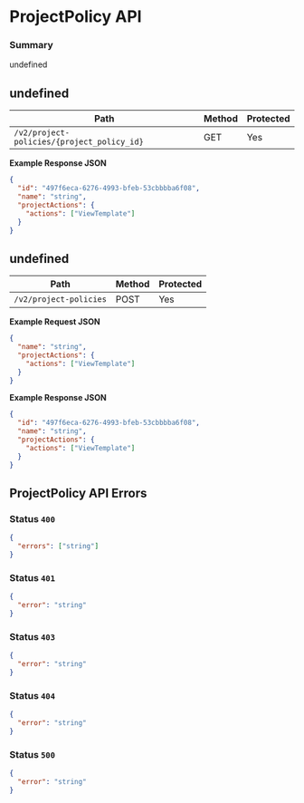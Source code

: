 # ProjectPolicy API

### Summary

undefined

## undefined

| Path                                       | Method | Protected |
| ------------------------------------------ | ------ | --------- |
| `/v2/project-policies/{project_policy_id}` | GET    | Yes       |

**Example Response JSON**

```json copy
{
  "id": "497f6eca-6276-4993-bfeb-53cbbbba6f08",
  "name": "string",
  "projectActions": {
    "actions": ["ViewTemplate"]
  }
}
```

## undefined

| Path                   | Method | Protected |
| ---------------------- | ------ | --------- |
| `/v2/project-policies` | POST   | Yes       |

**Example Request JSON**

```json copy
{
  "name": "string",
  "projectActions": {
    "actions": ["ViewTemplate"]
  }
}
```

**Example Response JSON**

```json copy
{
  "id": "497f6eca-6276-4993-bfeb-53cbbbba6f08",
  "name": "string",
  "projectActions": {
    "actions": ["ViewTemplate"]
  }
}
```

## ProjectPolicy API Errors

### Status `400`

```json copy
{
  "errors": ["string"]
}
```

### Status `401`

```json copy
{
  "error": "string"
}
```

### Status `403`

```json copy
{
  "error": "string"
}
```

### Status `404`

```json copy
{
  "error": "string"
}
```

### Status `500`

```json copy
{
  "error": "string"
}
```
